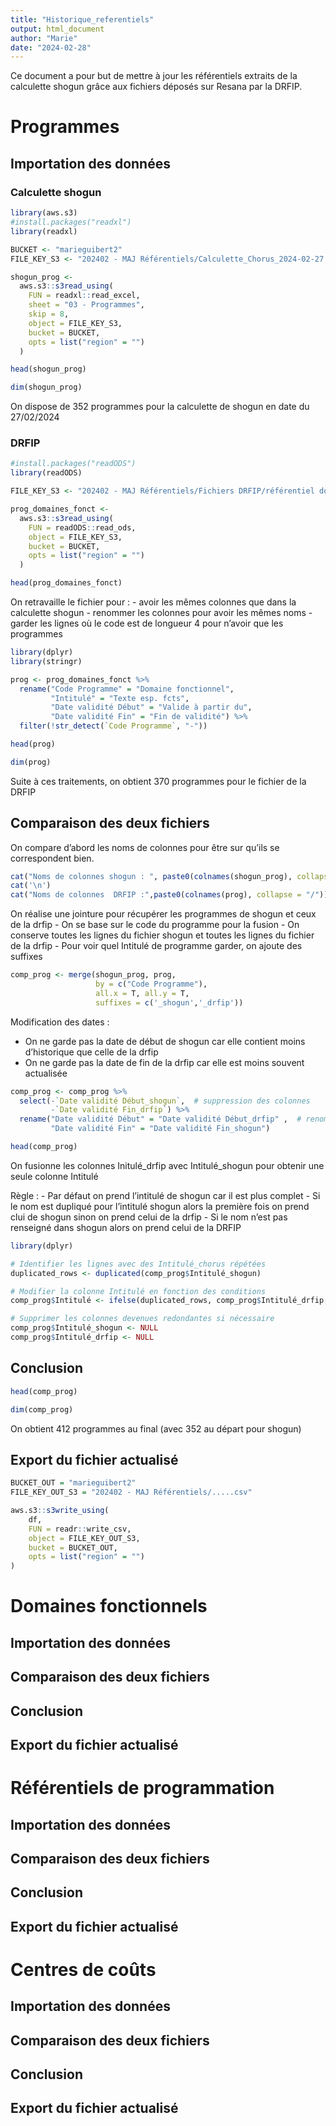 ```yaml
---
title: "Historique_referentiels"
output: html_document
author: "Marie"
date: "2024-02-28"
---
```


Ce document a pour but de mettre à jour les référentiels extraits de la calculette shogun grâce aux fichiers déposés sur Resana par la DRFIP. 

# Programmes

## Importation des données 

### Calculette shogun

```r
library(aws.s3)
#install.packages("readxl")
library(readxl)

BUCKET <- "marieguibert2"
FILE_KEY_S3 <- "202402 - MAJ Référentiels/Calculette_Chorus_2024-02-27.xlsx"

shogun_prog <- 
  aws.s3::s3read_using(
    FUN = readxl::read_excel, 
    sheet = "03 - Programmes",
    skip = 8,
    object = FILE_KEY_S3,
    bucket = BUCKET,
    opts = list("region" = "")
  )

head(shogun_prog)
```

```r
dim(shogun_prog)
```

On dispose de 352 programmes pour la calculette de shogun en date du 27/02/2024

### DRFIP

```r
#install.packages("readODS")
library(readODS)

FILE_KEY_S3 <- "202402 - MAJ Référentiels/Fichiers DRFIP/référentiel domaines fonctionnels 2024.ods"

prog_domaines_fonct <- 
  aws.s3::s3read_using(
    FUN = readODS::read_ods, 
    object = FILE_KEY_S3,
    bucket = BUCKET,
    opts = list("region" = "")
  )

head(prog_domaines_fonct)
```

On retravaille le fichier pour :
- avoir les mêmes colonnes que dans la calculette shogun 
- renommer les colonnes pour avoir les mêmes noms
- garder les lignes où le code est de longueur 4 pour n'avoir que les programmes

```r
library(dplyr)
library(stringr)

prog <- prog_domaines_fonct %>% 
  rename("Code Programme" = "Domaine fonctionnel",
         "Intitulé" = "Texte esp. fcts",
         "Date validité Début" = "Valide à partir du",
         "Date validité Fin" = "Fin de validité") %>% 
  filter(!str_detect(`Code Programme`, "-"))

head(prog)
```

```r
dim(prog)
```


Suite à ces traitements, on obtient 370 programmes pour le fichier de la DRFIP


## Comparaison des deux fichiers

On compare d'abord les noms de colonnes pour être sur qu'ils se correspondent bien.

```r
cat("Noms de colonnes shogun : ", paste0(colnames(shogun_prog), collapse = "/"))
cat('\n')
cat("Noms de colonnes  DRFIP :",paste0(colnames(prog), collapse = "/"))
```

On réalise une jointure pour récupérer les programmes de shogun et ceux de la drfip
- On se base sur le code du programme pour la fusion
- On conserve toutes les lignes du fichier shogun et toutes les lignes du fichier de la drfip
- Pour voir quel Intitulé de programme garder, on ajoute des suffixes

```r
comp_prog <- merge(shogun_prog, prog, 
                   by = c("Code Programme"), 
                   all.x = T, all.y = T, 
                   suffixes = c('_shogun','_drfip'))
```

Modification des dates :

- On ne garde pas la date de début de shogun car elle contient moins d'historique que celle de la drfip
- On ne garde pas la date de fin de la drfip car elle est moins souvent actualisée

```r
comp_prog <- comp_prog %>% 
  select(-`Date validité Début_shogun`,  # suppression des colonnes
         -`Date validité Fin_drfip`) %>% 
  rename("Date validité Début" = "Date validité Début_drfip" ,  # renommage pour correspondre au fichier attendu
         "Date validité Fin" = "Date validité Fin_shogun")

head(comp_prog)
```

On fusionne les colonnes Initulé_drfip avec Intitulé_shogun pour obtenir une seule colonne Intitulé

Règle : 
- Par défaut on prend l'intitulé de shogun car il est plus complet
- Si le nom est dupliqué pour l'intitulé shogun alors la première fois on prend clui de shogun sinon on prend celui de la drfip
- Si le nom n'est pas renseigné dans shogun alors on prend celui de la DRFIP 

```r
library(dplyr)

# Identifier les lignes avec des Intitulé_chorus répétées
duplicated_rows <- duplicated(comp_prog$Intitulé_shogun)

# Modifier la colonne Intitulé en fonction des conditions
comp_prog$Intitulé <- ifelse(duplicated_rows, comp_prog$Intitulé_drfip, comp_prog$Intitulé_shogun)

# Supprimer les colonnes devenues redondantes si nécessaire
comp_prog$Intitulé_shogun <- NULL
comp_prog$Intitulé_drfip <- NULL
```

## Conclusion

```r
head(comp_prog)
```

```r
dim(comp_prog)
```

On obtient 412 programmes au final (avec 352 au départ pour shogun)


## Export du fichier actualisé

```r
BUCKET_OUT = "marieguibert2"
FILE_KEY_OUT_S3 = "202402 - MAJ Référentiels/.....csv"

aws.s3::s3write_using(
    df,
    FUN = readr::write_csv,
    object = FILE_KEY_OUT_S3,
    bucket = BUCKET_OUT,
    opts = list("region" = "")
)
```

# Domaines fonctionnels

## Importation des données


## Comparaison des deux fichiers


## Conclusion


## Export du fichier actualisé

# Référentiels de programmation

## Importation des données


## Comparaison des deux fichiers


## Conclusion


## Export du fichier actualisé


# Centres de coûts


## Importation des données


## Comparaison des deux fichiers


## Conclusion


## Export du fichier actualisé
